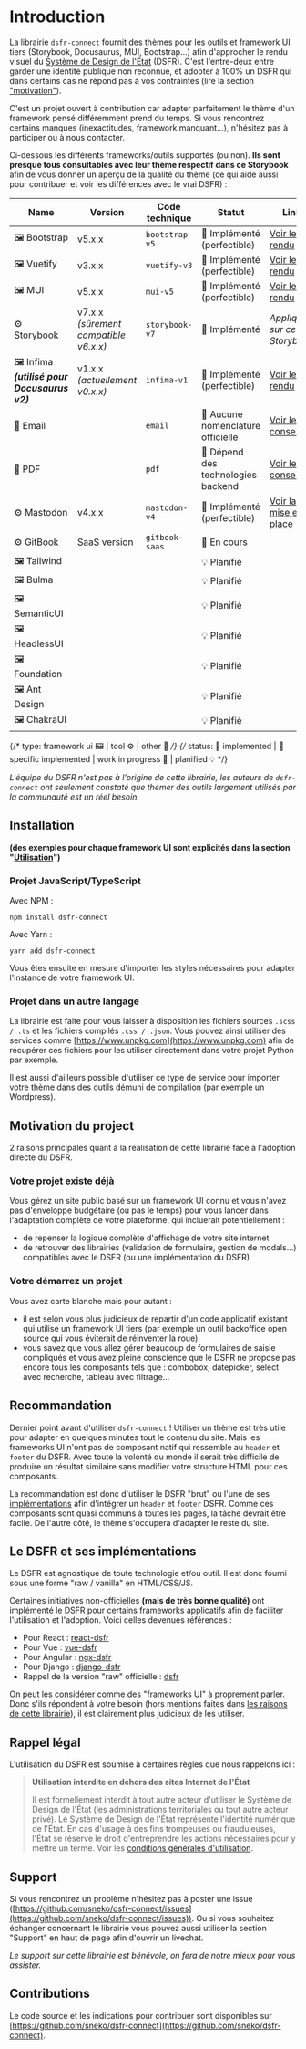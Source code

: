 
<Meta title="dsfr-connect/Introduction" />

# Introduction

La librairie `dsfr-connect` fournit des thèmes pour les outils et framework UI tiers (Storybook, Docusaurus, MUI, Bootstrap...) afin d'approcher le rendu visuel du [Système de Design de l'État](https://www.systeme-de-design.gouv.fr) (DSFR). C'est l'entre-deux entre garder une identité publique non reconnue, et adopter à 100% un DSFR qui dans certains cas ne répond pas à vos contraintes (lire la section ["motivation"](#motivation)).

C'est un projet ouvert à contribution car adapter parfaitement le thème d'un framework pensé différemment prend du temps. Si vous rencontrez certains manques (inexactitudes, framework manquant...), n'hésitez pas à participer ou à nous contacter.

Ci-dessous les différents frameworks/outils supportés (ou non). **Ils sont presque tous consultables avec leur thème respectif dans ce Storybook** afin de vous donner un aperçu de la qualité du thème (ce qui aide aussi pour contribuer et voir les différences avec le vrai DSFR) :

<div className="fr-table">

| Name                                                                           | Version                               | Code technique | Statut                             | Link                                                                               |
| ------------------------------------------------------------------------------ | ------------------------------------- | -------------- | ---------------------------------- | ---------------------------------------------------------------------------------- |
| <span title="Framework UI">🖼️ Bootstrap</span>                                 | v5.x.x                                | `bootstrap-v5` | 🎨 Implémenté (perfectible)        | [Voir le rendu](./?path=/story/bootstrap-v5_gallery-components-accordion--default) |
| <span title="Framework UI">🖼️ Vuetify</span>                                   | v3.x.x                                | `vuetify-v3`   | 🎨 Implémenté (perfectible)        | [Voir le rendu](./?path=/story/vuetify-v3_gallery-v-form-misc-vuelidate--default)  |
| <span title="Framework UI">🖼️ MUI</span>                                       | v5.x.x                                | `mui-v5`       | 🎨 Implémenté (perfectible)        | [Voir le rendu](./?path=/story/mui-v5_gallery-buttons-buttonsizes--default)        |
| <span title="Tool">⚙️ Storybook</span>                                         | v7.x.x _(sûrement compatible v6.x.x)_ | `storybook-v7` | 🎨 Implémenté                      | _Appliqué sur ce Storybook_                                                        |
| <span title="Framework UI">🖼️ Infima</span> _**(utilisé pour Docusaurus v2)**_ | v1.x.x _(actuellement v0.x.x)_        | `infima-v1`    | 🎨 Implémenté (perfectible)        | [Voir le rendu](./?path=/story/infima-v1_gallery-components-alert--default)        |
| <span title="Other type">🌈 Email</span>                                       |                                       | `email`        | 📍 Aucune nomenclature officielle  | [Voir les conseils](./?path=/docs/dsfr-connect-utilisation-email--docs)            |
| <span title="Other type">🌈 PDF</span>                                         |                                       | `pdf`          | 📍 Dépend des technologies backend | [Voir les conseils](./?path=/docs/dsfr-connect-utilisation-pdf--docs)              |
| <span title="Tool">⚙️ Mastodon</span>                                          | v4.x.x                                | `mastodon-v4`  | 🎨 Implémenté (perfectible)        | [Voir la mise en place](./?path=/docs/dsfr-connect-utilisation-mastodon-v4--docs)  |
| <span title="Tool">⚙️ GitBook</span>                                           | SaaS version                          | `gitbook-saas` | 🚧 En cours                        |
| <span title="Framework UI">🖼️ Tailwind</span>                                  |                                       |                | 💡 Planifié                        |
| <span title="Framework UI">🖼️ Bulma</span>                                     |                                       |                | 💡 Planifié                        |
| <span title="Framework UI">🖼️ SemanticUI</span>                                |                                       |                | 💡 Planifié                        |
| <span title="Framework UI">🖼️ HeadlessUI</span>                                |                                       |                | 💡 Planifié                        |
| <span title="Framework UI">🖼️ Foundation</span>                                |                                       |                | 💡 Planifié                        |
| <span title="Framework UI">🖼️ Ant</span> Design                                |                                       |                | 💡 Planifié                        |
| <span title="Framework UI">🖼️ ChakraUI</span>                                  |                                       |                | 💡 Planifié                        |

{/* type: framework ui 🖼️ | tool ⚙️ | other 🌈 */}
{/* status: 🎨 implemented | 📍 specific implemented | work in progress 🚧 | planified 💡 */}

</div>

_L'équipe du DSFR n'est pas à l'origine de cette librairie, les auteurs de `dsfr-connect` ont seulement constaté que thémer des outils largement utilisés par la communauté est un réel besoin._

## Installation

**(des exemples pour chaque framework UI sont explicités dans la section "[Utilisation](./?path=/docs/dsfr-connect-utilisation-bootstrap-v5--docs)")**

### Projet JavaScript/TypeScript

Avec NPM :

```
npm install dsfr-connect
```

Avec Yarn :

```
yarn add dsfr-connect
```

Vous êtes ensuite en mesure d'importer les styles nécessaires pour adapter l'instance de votre framework UI.

### Projet dans un autre langage

La librairie est faite pour vous laisser à disposition les fichiers sources `.scss / .ts` et les fichiers compilés `.css / .json`. Vous pouvez ainsi utiliser des services comme [https://www.unpkg.com](https://www.unpkg.com) afin de récupérer ces fichiers pour les utiliser directement dans votre projet Python par exemple.

Il est aussi d'ailleurs possible d'utiliser ce type de service pour importer votre thème dans des outils démuni de compilation (par exemple un Wordpress).

## <a name="motivation"></a> Motivation du project

2 raisons principales quant à la réalisation de cette librairie face à l'adoption directe du DSFR.

### Votre projet existe déjà

Vous gérez un site public basé sur un framework UI connu et vous n'avez pas d'enveloppe budgétaire (ou pas le temps) pour vous lancer dans l'adaptation complète de votre plateforme, qui incluerait potentiellement :

- de repenser la logique complète d'affichage de votre site internet
- de retrouver des librairies (validation de formulaire, gestion de modals...) compatibles avec le DSFR (ou une implémentation du DSFR)

### Votre démarrez un projet

Vous avez carte blanche mais pour autant :

- il est selon vous plus judicieux de repartir d'un code applicatif existant qui utilise un framework UI tiers (par exemple un outil backoffice open source qui vous éviterait de réinventer la roue)
- vous savez que vous allez gérer beaucoup de formulaires de saisie compliqués et vous avez pleine conscience que le DSFR ne propose pas encore tous les composants tels que : combobox, datepicker, select avec recherche, tableau avec filtrage...

## Recommandation

Dernier point avant d'utiliser `dsfr-connect` ! Utiliser un thème est très utile pour adapter en quelques minutes tout le contenu du site. Mais les frameworks UI n'ont pas de composant natif qui ressemble au `header` et `footer` du DSFR. Avec toute la volonté du monde il serait très difficile de produire un résultat similaire sans modifier votre structure HTML pour ces composants.

La recommandation est donc d'utiliser le DSFR "brut" ou l'une de ses [implémentations](#implementations) afin d'intégrer un `header` et `footer` DSFR. Comme ces composants sont quasi communs à toutes les pages, la tâche devrait être facile. De l'autre côté, le thème s'occupera d'adapter le reste du site.

## <a name="implementations"></a> Le DSFR et ses implémentations

Le DSFR est agnostique de toute technologie et/ou outil. Il est donc fourni sous une forme "raw / vanilla" en HTML/CSS/JS.

Certaines initiatives non-officielles **(mais de très bonne qualité)** ont implémenté le DSFR pour certains frameworks applicatifs afin de faciliter l'utilisation et l'adoption. Voici celles devenues références :

- Pour React : [react-dsfr](https://github.com/codegouvfr/react-dsfr)
- Pour Vue : [vue-dsfr](https://github.com/dnum-mi/vue-dsfr)
- Pour Angular : [ngx-dsfr](https://github.com/betagouv/ngx-dsfr)
- Pour Django : [django-dsfr](https://github.com/entrepreneur-interet-general/django-dsfr)
- Rappel de la version "raw" officielle : [dsfr](https://github.com/GouvernementFR/dsfr)

On peut les considérer comme des "frameworks UI" à proprement parler. Donc s'ils répondent à votre besoin (hors mentions faites dans [les raisons de cette librairie](#motivation)), il est clairement plus judicieux de les utiliser.

## Rappel légal

L'utilisation du DSFR est soumise à certaines règles que nous rappelons ici :

> **Utilisation interdite en dehors des sites Internet de l'État**
>
> Il est formellement interdit à tout autre acteur d'utiliser le Système de Design de l'État (les administrations territoriales ou tout autre acteur privé). Le Système de Design de l'État représente l'identité numérique de l'État. En cas d'usage à des fins trompeuses ou frauduleuses, l'État se réserve le droit d'entreprendre les actions nécessaires pour y mettre un terme. Voir les [conditions générales d'utilisation](https://github.com/GouvernementFR/dsfr/blob/main/doc/legal/cgu.md).

## Support

Si vous rencontrez un problème n'hésitez pas à poster une issue ([https://github.com/sneko/dsfr-connect/issues](https://github.com/sneko/dsfr-connect/issues)). Ou si vous souhaitez échanger concernant le librairie vous pouvez aussi utiliser la section "Support" en haut de page afin d'ouvrir un livechat.

_Le support sur cette librairie est bénévole, on fera de notre mieux pour vous assister._

## Contributions

Le code source et les indications pour contribuer sont disponibles sur [https://github.com/sneko/dsfr-connect](https://github.com/sneko/dsfr-connect).
